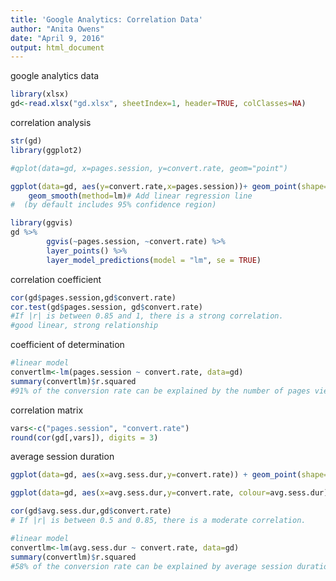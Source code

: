 ```yaml
---
title: 'Google Analytics: Correlation Data'
author: "Anita Owens"
date: "April 9, 2016"
output: html_document
---
```

google analytics data
```r
library(xlsx)
gd<-read.xlsx("gd.xlsx", sheetIndex=1, header=TRUE, colClasses=NA)
```
correlation analysis
```r
str(gd)
library(ggplot2)

#qplot(data=gd, x=pages.session, y=convert.rate, geom="point")

ggplot(data=gd, aes(y=convert.rate,x=pages.session))+ geom_point(shape=16) +    # Use round circles
    geom_smooth(method=lm)# Add linear regression line 
#  (by default includes 95% confidence region)

library(ggvis)
gd %>%
        ggvis(~pages.session, ~convert.rate) %>%
        layer_points() %>%
        layer_model_predictions(model = "lm", se = TRUE)
```
correlation coefficient
```r
cor(gd$pages.session,gd$convert.rate)
cor.test(gd$pages.session, gd$convert.rate)
#If |r| is between 0.85 and 1, there is a strong correlation.
#good linear, strong relationship
```
coefficient of determination
```r
#linear model
convertlm<-lm(pages.session ~ convert.rate, data=gd)
summary(convertlm)$r.squared 
#91% of the conversion rate can be explained by the number of pages viewed per session.
```
correlation matrix
```r
vars<-c("pages.session", "convert.rate")
round(cor(gd[,vars]), digits = 3)
```
average session duration
```r
ggplot(data=gd, aes(x=avg.sess.dur,y=convert.rate)) + geom_point(shape=1) + geom_smooth(method=lm) + scale_fill_gradient( low = "red",high = "yellow")

ggplot(data=gd, aes(x=avg.sess.dur,y=convert.rate, colour=avg.sess.dur))+ geom_point(shape=1) + geom_smooth(method=lm) + scale_colour_gradientn(colours=rainbow(2)) + ggtitle("The Relationship Between Average\nSession Duration and Conversion Rate") + theme(legend.title = element_text(colour="blue", size=16, face="bold"))

cor(gd$avg.sess.dur,gd$convert.rate)
# If |r| is between 0.5 and 0.85, there is a moderate correlation. 

#linear model
convertlm<-lm(avg.sess.dur ~ convert.rate, data=gd)
summary(convertlm)$r.squared 
#58% of the conversion rate can be explained by average session duration.  This is not a very strong correlation.  We need to investigate further and look at other variables.
```

```r

```

